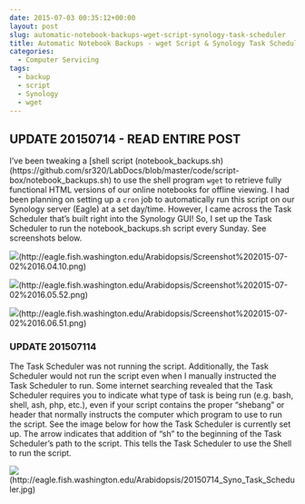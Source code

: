 ```yaml
---
date: 2015-07-03 00:35:12+00:00
layout: post
slug: automatic-notebook-backups-wget-script-synology-task-scheduler
title: Automatic Notebook Backups - wget Script & Synology Task Scheduler
categories:
  - Computer Servicing
tags:
  - backup
  - script
  - Synology
  - wget
---
```


## UPDATE 20150714 - READ ENTIRE POST



I've been tweaking a [shell script (notebook_backups.sh)(https://github.com/sr320/LabDocs/blob/master/code/script-box/notebook_backups.sh) to use the shell program `wget` to retrieve fully functional HTML versions of our online notebooks for offline viewing. I had been planning on setting up a `cron` job to automatically run this script on our Synology server (Eagle) at a set day/time. However, I came across the Task Scheduler that's built right into the Synology GUI! So, I set up the Task Scheduler to run the notebook_backups.sh script every Sunday. See screenshots below.

![](https://eagle.fish.washington.edu/Arabidopsis/Screenshot%202015-07-02%2016.04.10.png)(http://eagle.fish.washington.edu/Arabidopsis/Screenshot%202015-07-02%2016.04.10.png)



![](https://eagle.fish.washington.edu/Arabidopsis/Screenshot%202015-07-02%2016.05.52.png)(http://eagle.fish.washington.edu/Arabidopsis/Screenshot%202015-07-02%2016.05.52.png)



![](https://eagle.fish.washington.edu/Arabidopsis/Screenshot%202015-07-02%2016.06.51.png)(http://eagle.fish.washington.edu/Arabidopsis/Screenshot%202015-07-02%2016.06.51.png)





### UPDATE 201507114



The Task Scheduler was not running the script. Additionally, the Task Scheduler would not run the script even when I manually instructed the Task Scheduler to run. Some internet searching revealed that the Task Scheduler requires you to indicate what type of task is being run (e.g. bash, shell, ash, php, etc.), even if your script contains the proper "shebang" or header that normally instructs the computer which program to use to run the script. See the image below for how the Task Scheduler is currently set up. The arrow indicates that addition of "sh" to the beginning of the Task Scheduler's path to the script. This tells the Task Scheduler to use the Shell to run the script.



![](https://eagle.fish.washington.edu/Arabidopsis/20150714_Syno_Task_Scheduler.jpg)(http://eagle.fish.washington.edu/Arabidopsis/20150714_Syno_Task_Scheduler.jpg)
